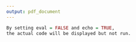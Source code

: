 ```yaml
---
output: pdf_document
---
```


\appendix
\section{Lampiran}

\begin{landscape}

\subsection{Tabel Distribusi Frekuensi}

```r

library(dplyr)
library(kableExtra)
library(readxl)


Tabel_Distribusi_Frekuensi <- read_excel("data_and_code/Tabel_Distribusi_Frekuensi.xlsx", 
    sheet = "Tabel_Z", skip = 2)

names(Tabel_Distribusi_Frekuensi)[9] <- 0.07 

opts <- options(knitr.kable.NA="")


kable(Tabel_Distribusi_Frekuensi,"latex", longtable=T, booktabs=TRUE, linesep="", caption="Z-Score.\\label{tabel_z}") %>% kable_styling(full_width=T,latex_options=c("HOLD_position","repeat_header"),font_size=10,repeat_header_text = "\\textit{(lanjutan)}") %>% 
  footnote(general_title = "Sumber:",title_format=c("italic"),general = "Triatmodjo, B, Hidrologi Terapan, Tabel 7.4 Hal 220, 2008.",footnote_as_chunk = T)

```

\newpage

```r

library(dplyr)
library(kableExtra)
library(readxl)

Tabel_lp_III <- read_excel("data_and_code/Tabel_Distribusi_Frekuensi.xlsx", 
    sheet = "lp_III")

opts <- options(knitr.kable.NA="")


kable(Tabel_lp_III,"latex", longtable=T, booktabs=TRUE, linesep="", caption="Nilai G Untuk distribusi Log-Pearson III.\\label{tabel_lp_iii}") %>% kable_styling(full_width=T,latex_options=c("HOLD_position","repeat_header"),font_size=10,repeat_header_text = "\\textit{(lanjutan)}") %>% 
  footnote(general = "Dikutip dari DR. M.M.A SHANIN, Statistical Analysis in Hydrology.",symbol="Cw = Weighted Skew Coefficient ",general_title = "Sumber:",symbol_title="Keterangan:",title_format=c("italic"),footnote_as_chunk = T)

```


\end{landscape}

\subsection{Code example}

```r
By setting eval = FALSE and echo = TRUE, 
the actual code will be displayed but not run.
```